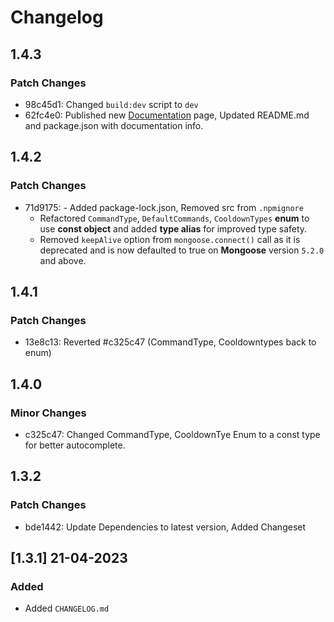 # Changelog

## 1.4.3

### Patch Changes

-   98c45d1: Changed `build:dev` script to `dev`
-   62fc4e0: Published new [Documentation](https://djscommands.deoxy.dev) page, Updated README.md and package.json with documentation info.

## 1.4.2

### Patch Changes

-   71d9175: - Added package-lock.json, Removed src from `.npmignore`
    -   Refactored `CommandType`, `DefaultCommands`, `CooldownTypes` **enum** to use **const object** and added **type alias** for improved type safety.
    -   Removed `keepAlive` option from `mongoose.connect()` call as it is deprecated and is now defaulted to true on **Mongoose** version `5.2.0` and above.

## 1.4.1

### Patch Changes

-   13e8c13: Reverted #c325c47 (CommandType, Cooldowntypes back to enum)

## 1.4.0

### Minor Changes

-   c325c47: Changed CommandType, CooldownTye Enum to a const type for better autocomplete.

## 1.3.2

### Patch Changes

-   bde1442: Update Dependencies to latest version, Added Changeset

## [1.3.1] 21-04-2023

### Added

-   Added `CHANGELOG.md`
